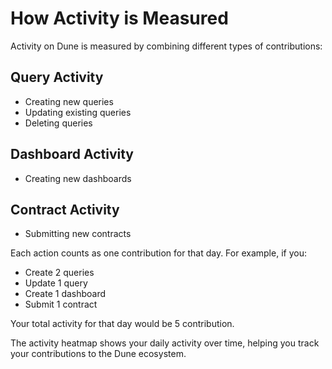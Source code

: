 # How Activity is Measured

Activity on Dune is measured by combining different types of contributions:

## Query Activity

- Creating new queries
- Updating existing queries
- Deleting queries

## Dashboard Activity

- Creating new dashboards

## Contract Activity

- Submitting new contracts

Each action counts as one contribution for that day. For example, if you:

- Create 2 queries
- Update 1 query
- Create 1 dashboard
- Submit 1 contract

Your total activity for that day would be 5 contribution.

The activity heatmap shows your daily activity over time, helping you track your contributions to the Dune ecosystem.
